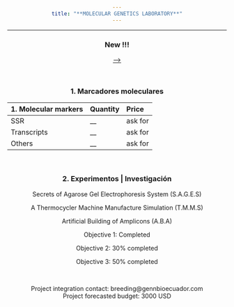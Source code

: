 ```yaml
---
title: "**MOLECULAR GENETICS LABORATORY**"
---
```

___
### **New !!!** 

[-->](https://gennbio.github.io/New-!!!.html)


<br>


### **1. Marcadores moleculares**

| 1. Molecular markers| Quantity | Price |
|:-|:-|:-|
| SSR | __ | ask for |
| Transcripts | __ | ask for |
| Others | __ | ask for |

<style>
body {text-align: center}
</style>
<br>


### **2. Experimentos | Investigación**


Secrets of Agarose Gel Electrophoresis System (S.A.G.E.S)


A Thermocycler Machine Manufacture Simulation (T.M.M.S)


Artificial Building of Amplicons (A.B.A)


Objective 1: Completed


Objective 2: 30% completed


Objective 3: 50% completed


<br>


Project integration contact: breeding@gennbioecuador.com
<br>
Project forecasted budget: 3000 USD




